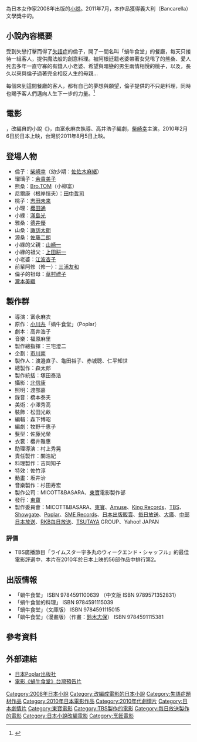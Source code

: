 {{日本作品|蝸牛食堂|食堂かたつむり}}為日本女作家{{link-ja|小川糸|小川糸}}2008年出版的[[小説|小説]]。2011年7月，本作品獲得義大利{{link-it|巴卡瑞拉|Premio Bancarella}}（Bancarella）文學獎中的{{link-en|料理文學作品獎|Premio Bancarella#Premio Bancarella della Cucina}}。

{{Infobox Book 
| name         = 蝸牛食堂
| title_orig   = {{lang|ja|食堂かたつむり}}
| author       = {{link-ja|小川糸|小川糸}}
| translator   = [[陳寶蓮|陳寶蓮]]
| genre = [[小說|小說]]
| country      = {{JPN}}<br/>{{TWN}}
| language     = [[日語|日語]]
| publisher    = {{JPN}}：Poplar<br/>{{TWN}}：時報文化
| release_date = {{JPN}}：2008年1月<br/>{{TWN}}：2010年11月28日
| isbn         = 9784591100639<br/>9789571352831
}}

== 小說內容概要==
受到失戀打擊而得了[[失語症|失語症]]的倫子，開了一間名叫「蝸牛食堂」的餐廳，每天只接待一組客人，提供魔法般的創意料理。被阿根廷籍老婆帶著女兒甩了的熊桑、愛人死去多年一直守寡的有錢人小老婆、希望與暗戀的男生兩情相悅的桃子，以及，長久以來與倫子過著完全相反人生的母親…

每個來到這間餐廳的客人，都有自己的夢想與願望，倫子提供的不只是料理，同時也賜予客人們邁向人生下一步的力量。<ref>{{Cite web |url=http://www.kingstone.com.tw/BOOK/Book_Page.asp?kmcode=2018610777883 |title=存档副本 |access-date=2013-11-18 |archive-date=2016-03-04 |archive-url=https://web.archive.org/web/20160304114646/http://www.kingstone.com.tw/BOOK/Book_Page.asp?kmcode=2018610777883 |dead-url=no }}</ref> 

== 電影 ==
{{noteTA
| G1=JP Show
}}
{{Infobox Film
| name = 蝸牛食堂
| color = #99E64D
| original_name = {{lang|ja|食堂かたつむり}}
| cn_name = 蝸牛餐廳
| hk_name = 
| tw_name = 蝸牛食堂
| image = 
| caption =
| director = [[富永麻衣|富永麻衣]]
| producer = 渡邉直子、龜田裕子、赤城聰、仁平知世
| writer = 高井浩子
| starring = [[柴崎幸|柴崎幸]]
| music = 福原麻里
| cinematography = 北信康
| editing = 森下博昭
| production_company = [[東寶|東寶]]
| distributor = [[東寶|東寶]]
| released = {{Flagicon|Japan}} 2010年2月6日<br />{{Flagicon|Taiwan}} 2011年8月5日
| runtime = 119分鐘
| country = {{日本电影}}
| language = [[日語|日語]]
| budget =
| preceded_by =
| followed_by =
| amg_id = 
| imdb_id = 
}}
{{日本作品|蝸牛食堂|食堂かたつむり}}，改編自{{link-ja|小川糸|小川糸}}的小說《{{lang|ja|食堂かたつむり}}》，由富永麻衣執導、高井浩子編劇，[[柴崎幸|柴崎幸]]主演。2010年2月6日於日本上映，台灣於2011年8月5日上映。

== 登場人物 ==
*倫子：[[柴崎幸|柴崎幸]]（幼少期：[[佐佐木麻緒|佐佐木麻緒]]）
*瑠璃子：[[余貴美子|余貴美子]]
*熊桑：[[Bro.TOM|Bro.TOM]]（小柳富）
*尼爾康（根岸恒夫）：[[田中哲司|田中哲司]]
*桃子：[[志田未来|志田未来]]
*小理：[[櫻田通|櫻田通]]
*小綠：[[滿島光|滿島光]]
*雅桑：[[德井優|德井優]]
*山桑：[[諏訪太朗|諏訪太朗]]
*源桑：[[佐藤二朗|佐藤二朗]]
*小綠的父親：[[山崎一|山崎一]]
*小綠的祖父：[[上田耕一|上田耕一]]
*小老婆：[[江波杏子|江波杏子]]
*前輩阿修（修一）：[[三浦友和|三浦友和]]
*倫子的祖母：[[草村禮子|草村禮子]]
*[[瀧本美織|瀧本美織]]

== 製作群 ==
*導演：富永麻衣
*原作：[[小川糸|小川糸]]「蝸牛食堂」（Poplar）
*劇本：高井浩子
*音樂：福原麻里
*製作總指揮：三宅澄二
*企劃：[[市川南|市川南]]
*製作人：渡邉直子、龜田裕子、赤城聰、仁平知世
*總製作：森太郎
*製作統括：塚田泰浩
*攝影：[[北信康|北信康]]
*照明：渡部嘉
*錄音：橋本泰夫
*美術：小澤秀高
*裝飾：松田光畝
*編輯：森下博昭
*編劇：牧野千恵子
*髮型：佐藤光榮
*衣裳：櫻井雅惠
*助理導演：村上秀晃
*責任製作：關浩紀
*料理製作：吉岡知子
*特效：佐竹淳
*動畫：坂井治
*音樂製作：杉田寿宏
*製作公司：MICOTT&BASARA、[[東寶|東寶]]電影製作部
*發行：[[東寶|東寶]]
*製作委員會：MICOTT&BASARA、[[東寶|東寶]]、[[Amuse|Amuse]]、[[King_Records|King Records]]、[[TBS|TBS]]、[[Showgate|Showgate]]、[[Poplar|Poplar]]、[[SME_Records|SME Records]]、[[日本出版販賣|日本出版販賣]]、[[毎日放送|毎日放送]]、[[大廣|大廣]]、[[中部日本放送|中部日本放送]]、[[RKB毎日放送|RKB毎日放送]]、[[TSUTAYA|TSUTAYA]] GROUP、Yahoo! JAPAN

=== 評價 ===
*TBS廣播節目「ライムスター宇多丸のウィークエンド・シャッフル」的最佳電影評選中，本片在2010年於日本上映的56部作品中排行第2。

== 出版情報 ==
* 「蝸牛食堂」 ISBN 9784591100639 （中文版 ISBN 9789571352831）
* 「蝸牛食堂的料理」 ISBN 9784591115039 
* 「蝸牛食堂」（文庫版） ISBN 9784591115015
* 「蝸牛食堂」（漫畫版）（作畫：[[鈴木志保|鈴木志保]]） ISBN 9784591115381

== 參考資料 ==
{{Reflist}}

== 外部連結 ==
* [http://www.poplar.co.jp/shop/shosai.php?shosekicode=80004080 日本Poplar出版社] {{Wayback|url=http://www.poplar.co.jp/shop/shosai.php?shosekicode=80004080 |date=20160827074225 }}
* [http://www.youtube.com/watch?v=YDrv_OO1nds 電影《蝸牛食堂》台灣預告片]

{{DEFAULTSORT:SYOKUDOU KATATSUMURI}}
[[Category:2008年日本小說|Category:2008年日本小說]]
[[Category:改編成電影的日本小說|Category:改編成電影的日本小說]]
[[Category:失語症題材作品|Category:失語症題材作品]]
[[Category:2010年日本電影作品|Category:2010年日本電影作品]]
[[Category:2010年代劇情片|Category:2010年代劇情片]]
[[Category:日本劇情片|Category:日本劇情片]]
[[Category:東寶電影|Category:東寶電影]]
[[Category:TBS製作的電影|Category:TBS製作的電影]]
[[Category:每日放送製作的電影|Category:每日放送製作的電影]]
[[Category:日本小說改編電影|Category:日本小說改編電影]]
[[Category:烹飪電影|Category:烹飪電影]]
